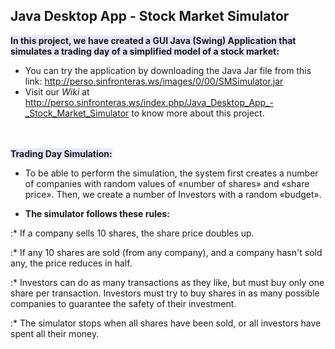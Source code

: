 == Java Desktop App - Stock Market Simulator ==
<span style="background:#E6E6FA ">'''In this project, we have created a GUI Java (Swing) Application that simulates a trading day of a simplified model of a stock market:'''</span>
* You can try the application by downloading the Java Jar file from this link: http://perso.sinfronteras.ws/images/0/00/SMSimulator.jar
* Visit our ''Wiki'' at http://perso.sinfronteras.ws/index.php/Java_Desktop_App_-_Stock_Market_Simulator to know more about this project.


<br />
<br />
<span style="background:#E6E6FA ">'''Trading Day Simulation:'''</span>
* To be able to perform the simulation, the system first creates a number of companies with random values of «number of shares» and «share price». Then, we create a number of Investors with a random «budget».

* '''The simulator follows these rules:'''
:* If a company sells 10 shares, the share price doubles up.
:* If any 10 shares are sold (from any company), and a company hasn't sold any, the price reduces in half.
:* Investors can do as many transactions as they like, but must buy only one share per transaction. Investors must try to buy shares in as many possible companies to guarantee the safety of their investment.
:* The simulator stops when all shares have been sold, or all investors have spent all their money.
